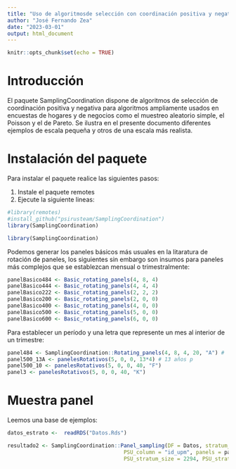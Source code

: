 ---
title: "Uso de algoritmosde selección con coordinación positiva y negativa"
author: "José Fernando Zea"
date: "2023-03-01"
output: html_document
---

```{r setup, include=FALSE}
knitr::opts_chunk$set(echo = TRUE)
```


# Introducción


El paquete SamplingCoordination dispone de algoritmos de selección de coordinación positiva y negativa para algoritmos ampliamente usados en encuestas de hogares y de negocios como el muestreo aleatorio simple, el Poisson y el de Pareto.
Se ilustra en el presente documento diferentes ejemplos de escala pequeña y otros de una escala más realista.

# Instalación del paquete

Para instalar el paquete realice las siguientes pasos:


1. Instale el paquete remotes
2. Ejecute la siguiente lineas: 

```{r, message=FALSE, warning=FALSE, eval=FALSE}
#library(remotes)
#install_github("psirusteam/SamplingCoordination")
library(SamplingCoordination)
```


```{r, warning=FALSE, message=FALSE}
library(SamplingCoordination)
```


Podemos generar los paneles básicos más usuales en la litaratura de rotación de paneles, los siguientes sin embargo son insumos para paneles más complejos que se establezcan mensual o trimestralmente:


```{r}
panelBasico484 <- Basic_rotating_panels(4, 8, 4) 
panelBasico444 <- Basic_rotating_panels(4, 4, 4) 
panelBasico222 <- Basic_rotating_panels(2, 2, 2) 
panelBasico200 <- Basic_rotating_panels(2, 0, 0) 
panelBasico400 <- Basic_rotating_panels(4, 0, 0) 
panelBasico500 <- Basic_rotating_panels(5, 0, 0) 
panelBasico600 <- Basic_rotating_panels(6, 0, 0) 
```



Para establecer un período y una letra que represente un mes al interior de un trimestre:

```{r}
panel484 <- SamplingCoordination::Rotating_panels(4, 8, 4, 20, "A") #  5 años y 4 trimestres
panel500_13A <- panelesRotativos(5, 0, 0, 13*4) # 13 años p
panel500_10 <- panelesRotativos(5, 0, 0, 40, "F")
panel3 <- panelesRotativos(5, 0, 0, 40, "K")
```


# Muestra panel
Leemos una base de ejemplos: 

```{r}
datos_estrato <-  readRDS("Datos.Rds")
```


```{r}
resultado2 <- SamplingCoordination::Panel_sampling(DF = Datos, stratum_column = "id_estrato",
                                     PSU_column = "id_upm", panels = paneles,
                                     PSU_stratum_size = 2294, PSU_stratum_sample_size = 109) 
```



